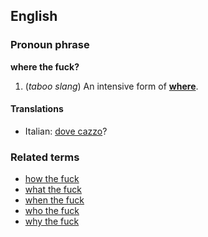 
<!--
Attention: This page is to be ph34red.

Thank you.
Brought to you by Ph34rness.
-->

==English==
===Pronoun phrase===
'''where the fuck?'''

#(''taboo slang'') An intensive form of '''[[where]]'''.

====Translations====
*Italian: [[dove cazzo]]?

===Related terms===
*[[how the fuck]]
*[[what the fuck]]
*[[when the fuck]]
*[[who the fuck]]
*[[why the fuck]]